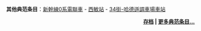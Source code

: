 {{Wikipedia:典范条目/奧德維奇站}}

'''其他典范条目'''：[[新幹線0系電聯車|新幹線0系電聯車]] - [[西敏站|西敏站]] - [[34街-哈德遜調車場車站|34街-哈德遜調車場車站]]

<div align="right">
'''[[Portal:城市轨道交通/特色条目/存档|存档]] | [[Wikipedia:典范条目|更多典范条目...]]'''
</div>